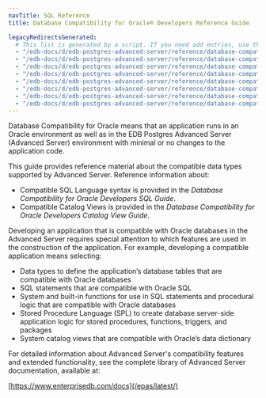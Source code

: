 ```yaml
---
navTitle: SQL Reference
title: Database Compatibility for Oracle® Developers Reference Guide

legacyRedirectsGenerated:
  # This list is generated by a script. If you need add entries, use the `legacyRedirects` key.
  - "/edb-docs/d/edb-postgres-advanced-server/reference/database-compatibility-for-oracle-developers-reference-guide/13/index.html"
  - "/edb-docs/d/edb-postgres-advanced-server/reference/database-compatibility-for-oracle-developers-reference-guide/latest/index.html"
  - "/edb-docs/d/edb-postgres-advanced-server/reference/database-compatibility-for-oracle-developers-reference-guide/13/conclusion.html"
  - "/edb-docs/d/edb-postgres-advanced-server/reference/database-compatibility-for-oracle-developers-reference-guide/latest/conclusion.html"
  - "/edb-docs/d/edb-postgres-advanced-server/reference/database-compatibility-for-oracle-developers-reference-guide/13/genindex.html"
  - "/edb-docs/d/edb-postgres-advanced-server/reference/database-compatibility-for-oracle-developers-reference-guide/latest/genindex.html"
  - "/edb-docs/d/edb-postgres-advanced-server/reference/database-compatibility-for-oracle-developers-reference-guide/13/introduction.html"
  - "/edb-docs/d/edb-postgres-advanced-server/reference/database-compatibility-for-oracle-developers-reference-guide/latest/introduction.html"
---
```


<div id="introduction" class="registered_link"></div>

Database Compatibility for Oracle means that an application runs in an Oracle environment as well as in the EDB Postgres Advanced Server (Advanced Server) environment with minimal or no changes to the application code.

This guide provides reference material about the compatible data types supported by Advanced Server. Reference information about:

-   Compatible SQL Language syntax is provided in the *Database Compatibility for Oracle Developers SQL Guide*.
-   Compatible Catalog Views is provided in the *Database Compatibility for Oracle Developers Catalog View Guide*.

Developing an application that is compatible with Oracle databases in the Advanced Server requires special attention to which features are used in the construction of the application. For example, developing a compatible application means selecting:

-   Data types to define the application’s database tables that are compatible with Oracle databases
-   SQL statements that are compatible with Oracle SQL
-   System and built-in functions for use in SQL statements and procedural logic that are compatible with Oracle databases
-   Stored Procedure Language (SPL) to create database server-side application logic for stored procedures, functions, triggers, and packages
-   System catalog views that are compatible with Oracle’s data dictionary

For detailed information about Advanced Server's compatibility features and extended functionality, see the complete library of Advanced Server documentation, available at:

[https://www.enterprisedb.com/docs](/epas/latest/)
